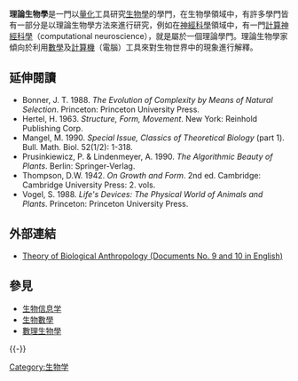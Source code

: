 '''理論生物學'''是一門以[[量化|量化]]工具研究[[生物學|生物學]]的學門，在生物學領域中，有許多學門皆有一部分是以理論生物學方法來進行研究，例如在[[神經科學|神經科學]]領域中，有一門[[計算神經科學|計算神經科學]]（computational neuroscience），就是屬於一個理論學門。理論生物學家傾向於利用[[數學|數學]]及[[計算機|計算機]]（電腦）工具來對生物世界中的現象進行解釋。

==延伸閱讀==
* Bonner, J. T. 1988. ''The Evolution of Complexity by Means of Natural Selection''. Princeton: Princeton University Press.
* Hertel, H. 1963. ''Structure, Form, Movement''. New York: Reinhold Publishing Corp.
* Mangel, M. 1990. ''Special Issue, Classics of Theoretical Biology'' (part 1). Bull. Math. Biol. 52(1/2): 1-318.
* Prusinkiewicz, P. & Lindenmeyer, A. 1990. ''The Algorithmic Beauty of Plants''. Berlin: Springer-Verlag.
* Thompson, D.W. 1942. ''On Growth and Form''. 2nd ed. Cambridge: Cambridge University Press: 2. vols.
* Vogel, S. 1988. ''Life's Devices: The Physical World of Animals and Plants''. Princeton: Princeton University Press.

==外部連結==
*[http://homepage.uibk.ac.at/~c720126/humanethologie/ws/medicus/block1/inhalt.html Theory of Biological Anthropology (Documents No. 9 and 10 in English)] {{Wayback|url=http://homepage.uibk.ac.at/~c720126/humanethologie/ws/medicus/block1/inhalt.html |date=20170514163716 }}

==參見==
*[[生物信息学|生物信息学]]
*[[生物數學|生物數學]]
*[[數理生物學|數理生物學]]

{{-}}
{{生物学}}

[[Category:生物学|Category:生物学]]